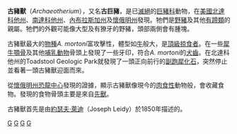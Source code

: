 {{Automatic taxobox
| taxon = Archaeotherium
| authority = [[約瑟夫·萊迪|Leidy]], 1850
|image = Archaeotherium mortoni reconstruction.jpg
|image_width = 250px
|image_caption = 
|status = fossil
|fossil_range = {{fossil range|33.9|24.8}}[[漸新世|漸新世]]
|subdivision_ranks = [[種|種]]
|subdivision =
* †''A. altidens''
* †''A. coarctatum''
* †''A. lemleyi''
* †''A. marshi''
* †''A. minimus''
* †''A. mortoni''
* †[[河套古豬獸|河套古豬獸]] ''A. ordosius''
* †''A. wanlessi''
}}

'''古豬獸'''（''Archaeotherium''），又名'''古巨豬'''，是已[[滅絕|滅絕]]的[[巨豬科|巨豬科]]動物，在[[美國|美國]][[北達科他州|北達科他州]]、[[南達科他州|南達科他州]]、[[內布拉斯加州|內布拉斯加州]]及[[懷俄明州|懷俄明州]]發現。牠們是[[野豬|野豬]]及其他[[有蹄類|有蹄類]]的親屬。牠們的外觀可能像大型及有獠牙的野豬，頭部兩側會有腫塊。

古豬獸最大的[[物種|物種]]''A. mortoni''富攻擊性，體型如[[牛|牛]]般大，是[[頂級掠食者|頂級掠食者]]。在一些[[犀牛|犀牛]][[顎骨|顎骨]]及其他[[哺乳動物|哺乳動物]]骨頭上發現了一些牙印，符合''A. mortoni''的[[犬齒|犬齒]]。在北達科他州的Toadstool Geologic Park就發現了一頭正向前行的[[副跑犀|副跑犀]][[化石|化石]]，突然停止並看著一頭古豬獸迎面而來。

從[[懷俄明州恐龍中心|懷俄明州恐龍中心]]發現的證據，顯示古豬獸像現今的[[肉食性|肉食性]]動物般，會收藏食物。發現的食物骨頭主要是來自[[先獸|先獸]]。

古豬獸首先是由[[約瑟夫·萊迪|約瑟夫·萊迪]]（Joseph Leidy）於1850年描述的。
{{commons category|Archaeotherium}}
{{Taxonbar|from=Q519252}}

[[Category:古豬獸屬|G]]
[[Category:漸新世哺乳類|G]]
[[Category:北美洲史前哺乳動物|G]]
[[Category:1850年描述的分类群|G]]